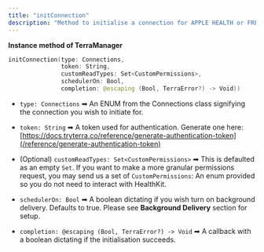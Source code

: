```yaml
---
title: "initConnection"
description: "Method to initialise a connection for APPLE HEALTH or FREESTYLELIBRE"
---
```

**Instance method of TerraManager**

```swift swift
initConnection(type: Connections, 
               token: String, 
               customReadTypes: Set<CustomPermissions>, 
               schedulerOn: Bool, 
               completion: @escaping (Bool, TerraError?) -> Void))

```

*   `type: Connections` ➡ An ENUM from the Connections class signifying the connection you wish to initiate for.
*   `token: String` ➡ A token used for authentication. Generate one here: [https://docs.tryterra.co/reference/generate-authentication-token](/reference/generate-authentication-token)
    
*   (Optional) `customReadTypes: Set<CustomPermissions>` ➡ This is defaulted as an empty `Set`. If you want to make a more granular permissions request, you may send us a set of `CustomPermissions`: An enum provided so you do not need to interact with HealthKit.
*   `schedulerOn: Bool` ➡ A boolean dictating if you wish turn on background delivery. Defaults to true. Please see **Background Delivery** section for setup.
*   `completion: @escaping (Bool, TerraError?) -> Void` ➡ A callback with a boolean dictating if the initialisation succeeds.




